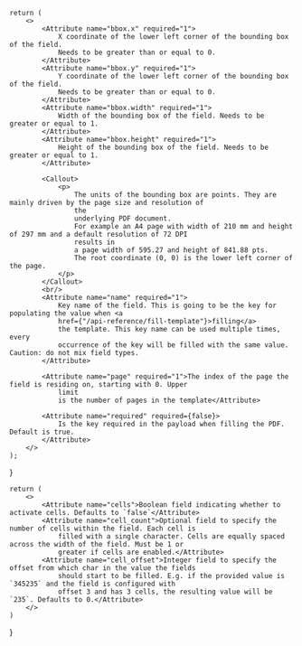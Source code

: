
    return (
        <>
            <Attribute name="bbox.x" required="1">
                X coordinate of the lower left corner of the bounding box of the field.
                Needs to be greater than or equal to 0.
            </Attribute>
            <Attribute name="bbox.y" required="1">
                Y coordinate of the lower left corner of the bounding box of the field.
                Needs to be greater than or equal to 0.
            </Attribute>
            <Attribute name="bbox.width" required="1">
                Width of the bounding box of the field. Needs to be greater or equal to 1.
            </Attribute>
            <Attribute name="bbox.height" required="1">
                Height of the bounding box of the field. Needs to be greater or equal to 1.
            </Attribute>

            <Callout>
                <p>
                    The units of the bounding box are points. They are mainly driven by the page size and resolution of
                    the
                    underlying PDF document.
                    For example an A4 page with width of 210 mm and height of 297 mm and a default resolution of 72 DPI
                    results in
                    a page width of 595.27 and height of 841.88 pts.
                    The root coordinate (0, 0) is the lower left corner of the page.
                </p>
            </Callout>
            <br/>
            <Attribute name="name" required="1">
                Key name of the field. This is going to be the key for populating the value when <a
                href={"/api-reference/fill-template"}>filling</a>
                the template. This key name can be used multiple times, every
                occurrence of the key will be filled with the same value. Caution: do not mix field types.
            </Attribute>

            <Attribute name="page" required="1">The index of the page the field is residing on, starting with 0. Upper
                limit
                is the number of pages in the template</Attribute>

            <Attribute name="required" required={false}>
                Is the key required in the payload when filling the PDF. Default is true.
            </Attribute>
        </>
    );
}


    return (
        <>
            <Attribute name="cells">Boolean field indicating whether to activate cells. Defaults to `false`</Attribute>
            <Attribute name="cell_count">Optional field to specify the number of cells within the field. Each cell is
                filled with a single character. Cells are equally spaced across the width of the field. Must be 1 or
                greater if cells are enabled.</Attribute>
            <Attribute name="cell_offset">Integer field to specify the offset from which char in the value the fields
                should start to be filled. E.g. if the provided value is `345235` and the field is configured with
                offset 3 and has 3 cells, the resulting value will be `235`. Defaults to 0.</Attribute>
        </>
    )
}